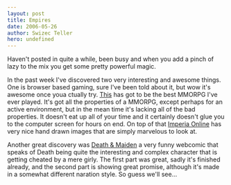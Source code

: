 ```yaml
---
layout: post
title: Empires
date: 2006-05-26
author: Swizec Teller
hero: undefined
---
```


Haven't posted in quite a while, been busy and when you add a pinch of lazy to the mix you get some pretty powerful magic.  
  
In the past week I've discovered two very interesting and awesome things. One is browser based gaming, sure I've been told about it, but wow it's awesome once youa ctually try. [This](http://imperiaonline.org) has got to be the best MMORPG I've ever played. It's got all the properties of a MMORPG, except perhaps for an active environment, but in the mean time it's lacking all of the bad properties. It doesn't eat up all of your time and it certainly doesn't glue you to the computer screen for hours on end. On top of that [Imperia Online](http://imperiaonline.org) has very nice hand drawn images that are simply marvelous to look at.  
  
Another great discovery was [Death & Maiden](http://www.cartoontomb.de/english/death.php) a very funny webcomic that speaks of Death being quite the interesting and complex character that is getting cheated by a mere girly. The first part was great, sadly it's finished already, and the second part is showing great promise, although it's made in a somewhat different naration style. So guess we'll see...
